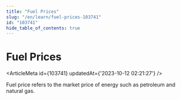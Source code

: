 ```yaml
---
title: "Fuel Prices"
slug: "/en/learn/fuel-prices-103741"
id: "103741"
hide_table_of_contents: true
---
```



# Fuel Prices

<ArticleMeta id={103741} updatedAt={'2023-10-12 02:21:27'} />
<div className='border-solid border-b border-t-0 my-4 border-[var(--ifm-color-gray-300)]' />

Fuel price refers to the market price of energy such as petroleum and natural gas.
